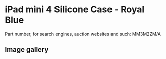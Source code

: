 
# iPad mini 4 Silicone Case - Royal Blue

Part number, for search engines, auction websites and such: MM3M2ZM/A

## Image gallery

<div style={{ width: "768px" }}>
  <GalleryComponent
    images={[
      {
        original: "/everysource/MM3M2.png",
        thumbnail: "/everypreview/MM3M2.png",
      },
      {
        original: "/everysource/MM3M2_AV1_GOLD.png",
        thumbnail: "/everypreview/MM3M2_AV1_GOLD.png",
      },
      {
        original: "/everysource/MM3M2_AV1_SILVER.png",
        thumbnail: "/everypreview/MM3M2_AV1_SILVER.png",
      },
      {
        original: "/everysource/MM3M2_AV1_SPACE_GRAY.png",
        thumbnail: "/everypreview/MM3M2_AV1_SPACE_GRAY.png",
      },
      {
        original: "/everysource/MM3M2_AV2.png",
        thumbnail: "/everypreview/MM3M2_AV2.png",
      },
      {
        original: "/everysource/MM3M2_AV3.png",
        thumbnail: "/everypreview/MM3M2_AV3.png",
      },
      {
        original: "/everysource/MM3M2_AV4.png",
        thumbnail: "/everypreview/MM3M2_AV4.png",
      }
    ]}
  />
</div>